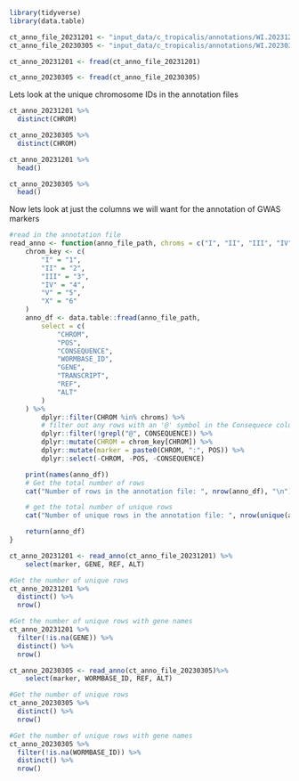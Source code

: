 ```r
library(tidyverse)
library(data.table)
```

```r
ct_anno_file_20231201 <- "input_data/c_tropicalis/annotations/WI.20231201.strain-annotation.tsv"
ct_anno_file_20230305 <- "input_data/c_tropicalis/annotations/WI.20230305.strain-annotation.tsv"
```

```r
ct_anno_20231201 <- fread(ct_anno_file_20231201)

ct_anno_20230305 <- fread(ct_anno_file_20230305)
```

Lets look at the unique chromosome IDs in the annotation files
```r
ct_anno_20231201 %>% 
  distinct(CHROM)

ct_anno_20230305 %>% 
  distinct(CHROM)
```
```r
ct_anno_20231201 %>% 
  head()
```

```r
ct_anno_20230305 %>% 
  head()
```

Now lets look at just the columns we will want for the annotation of GWAS markers
```r
#read in the annotation file
read_anno <- function(anno_file_path, chroms = c("I", "II", "III", "IV", "V", "X")) {
    chrom_key <- c(
        "I" = "1",
        "II" = "2",
        "III" = "3",
        "IV" = "4",
        "V" = "5",
        "X" = "6"
    )
    anno_df <- data.table::fread(anno_file_path,
        select = c(
            "CHROM",
            "POS",
            "CONSEQUENCE",
            "WORMBASE_ID",
            "GENE",
            "TRANSCRIPT",
            "REF",
            "ALT"
        )
    ) %>%
        dplyr::filter(CHROM %in% chroms) %>%
        # filter out any rows with an '@' symbol in the Consequece column
        dplyr::filter(!grepl("@", CONSEQUENCE)) %>%
        dplyr::mutate(CHROM = chrom_key[CHROM]) %>%
        dplyr::mutate(marker = paste0(CHROM, ":", POS)) %>%
        dplyr::select(-CHROM, -POS, -CONSEQUENCE)

    print(names(anno_df))
    # Get the total number of rows
    cat("Number of rows in the annotation file: ", nrow(anno_df), "\n")

    # get the total number of unique rows
    cat("Number of unique rows in the annotation file: ", nrow(unique(anno_df)), "\n")

    return(anno_df)
}
```

```r
ct_anno_20231201 <- read_anno(ct_anno_file_20231201) %>%
    select(marker, GENE, REF, ALT)

#Get the number of unique rows
ct_anno_20231201 %>% 
  distinct() %>% 
  nrow()

#Get the number of unique rows with gene names
ct_anno_20231201 %>% 
  filter(!is.na(GENE)) %>% 
  distinct() %>% 
  nrow()
```


```r
ct_anno_20230305 <- read_anno(ct_anno_file_20230305)%>%
    select(marker, WORMBASE_ID, REF, ALT)

#Get the number of unique rows
ct_anno_20230305 %>% 
  distinct() %>% 
  nrow()

#Get the number of unique rows with gene names
ct_anno_20230305 %>% 
  filter(!is.na(WORMBASE_ID)) %>% 
  distinct() %>% 
  nrow()
```


